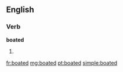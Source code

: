 ==English==

===Verb===
'''boated'''

# {{past of|[[boat]]}}

[[fr:boated]]
[[mg:boated]]
[[pt:boated]]
[[simple:boated]]